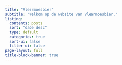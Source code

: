 ```yaml
---
title: "Vlearmoesbier"
subtitle: "Welkom op de website van Vlearmoesbier."
listing:
  contents: posts
  sort: "date desc"
  type: default
  categories: true
  sort-ui: false
  filter-ui: false
page-layout: full
title-block-banner: true
---
```

